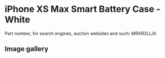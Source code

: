 
# iPhone XS Max Smart Battery Case - White

Part number, for search engines, auction websites and such: MRXR2LL/A

## Image gallery

<div style={{ width: '100%', maxWidth: '768px' }}>
<GalleryComponent
    images={[
      {
        original: "/everysource/MRXR2.webp",
        thumbnail: "/everypreview/MRXR2.webp",
      },
      {
        original: "/everysource/MRXR2_AV2.webp",
        thumbnail: "/everypreview/MRXR2_AV2.webp",
      },
      {
        original: "/everysource/MRXR2_AV3.webp",
        thumbnail: "/everypreview/MRXR2_AV3.webp",
      },
      {
        original: "/everysource/MRXR2_AV4.webp",
        thumbnail: "/everypreview/MRXR2_AV4.webp",
      },
      {
        original: "/everysource/MRXR2_AV5.webp",
        thumbnail: "/everypreview/MRXR2_AV5.webp",
      },
      {
        original: "/everysource/MRXR2_AV6.webp",
        thumbnail: "/everypreview/MRXR2_AV6.webp",
      }
    ]}
  />
</div>